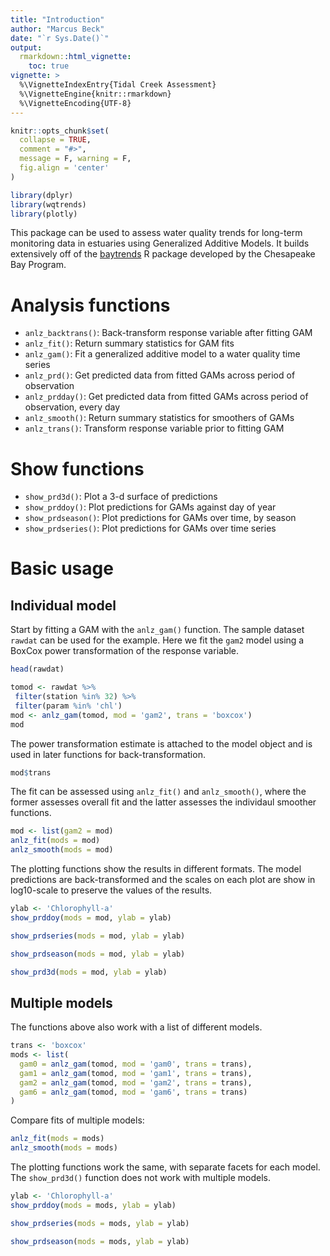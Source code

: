 ```yaml
---
title: "Introduction"
author: "Marcus Beck"
date: "`r Sys.Date()`"
output: 
  rmarkdown::html_vignette:
    toc: true
vignette: >
  %\VignetteIndexEntry{Tidal Creek Assessment}
  %\VignetteEngine{knitr::rmarkdown}
  %\VignetteEncoding{UTF-8}
---
```


```r
knitr::opts_chunk$set(
  collapse = TRUE,
  comment = "#>",
  message = F, warning = F, 
  fig.align = 'center'
)

library(dplyr)
library(wqtrends)
library(plotly)
```

This package can be used to assess water quality trends for long-term monitoring data in estuaries using Generalized Additive Models.  It builds extensively off of the [baytrends](https://cran.r-project.org/web/packages/baytrends/index.html) R package developed by the Chesapeake Bay Program.
  
# Analysis functions

* `anlz_backtrans()`: Back-transform response variable after fitting GAM
* `anlz_fit()`: Return summary statistics for GAM fits
* `anlz_gam()`: Fit a generalized additive model to a water quality time series
* `anlz_prd()`: Get predicted data from fitted GAMs across period of observation
* `anlz_prdday()`: Get predicted data from fitted GAMs across period of observation, every day
* `anlz_smooth()`: Return summary statistics for smoothers of GAMs
* `anlz_trans()`: Transform response variable prior to fitting GAM

# Show functions

* `show_prd3d()`: Plot a 3-d surface of predictions
* `show_prddoy()`: Plot predictions for GAMs against day of year
* `show_prdseason()`: Plot predictions for GAMs over time, by season
* `show_prdseries()`: Plot predictions for GAMs over time series

# Basic usage

## Individual model

Start by fitting a GAM with the `anlz_gam()` function.  The sample dataset `rawdat` can be used for the example.  Here we fit the `gam2` model using a BoxCox power transformation of the response variable.  

```r
head(rawdat)

tomod <- rawdat %>%
 filter(station %in% 32) %>%
 filter(param %in% 'chl')
mod <- anlz_gam(tomod, mod = 'gam2', trans = 'boxcox')
mod
```

The power transformation estimate is attached to the model object and is used in later functions for back-transformation. 

```r
mod$trans
```

The fit can be assessed using `anlz_fit()` and `anlz_smooth()`, where the former assesses overall fit and the latter assesses the individaul smoother functions.

```r
mod <- list(gam2 = mod)
anlz_fit(mods = mod)
anlz_smooth(mods = mod)
```

The plotting functions show the results in different formats.  The model predictions are back-transformed and the scales on each plot are show in log10-scale to preserve the values of the results.

```r
ylab <- 'Chlorophyll-a'
show_prddoy(mods = mod, ylab = ylab)
```

```r
show_prdseries(mods = mod, ylab = ylab)
```

```r
show_prdseason(mods = mod, ylab = ylab)
```

```r
show_prd3d(mods = mod, ylab = ylab)
```

## Multiple models

The functions above also work with a list of different models. 

```r
trans <- 'boxcox'
mods <- list(
  gam0 = anlz_gam(tomod, mod = 'gam0', trans = trans),
  gam1 = anlz_gam(tomod, mod = 'gam1', trans = trans),
  gam2 = anlz_gam(tomod, mod = 'gam2', trans = trans),
  gam6 = anlz_gam(tomod, mod = 'gam6', trans = trans)
)
```

Compare fits of multiple models:

```r
anlz_fit(mods = mods)
anlz_smooth(mods = mods)
```

The plotting functions work the same, with separate facets for each model. The `show_prd3d()` function does not work with multiple models. 

```r
ylab <- 'Chlorophyll-a'
show_prddoy(mods = mods, ylab = ylab)
```

```r
show_prdseries(mods = mods, ylab = ylab)
```

```r
show_prdseason(mods = mods, ylab = ylab)
```
